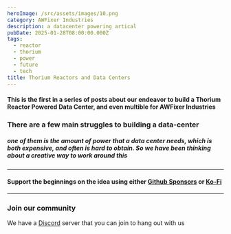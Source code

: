 ```yaml
---
heroImage: /src/assets/images/10.png
category: AWFixer Industries
description: a datacenter powering artical
pubDate: 2025-01-28T08:00:00.000Z
tags:
  - reactor
  - thorium
  - power
  - future
  - tech
title: Thorium Reactors and Data Centers
---
```


#### This is the first in a series of posts about our endeavor to build a Thorium Reactor Powered Data Center, and even multible for AWFixer Industries

### There are a few main struggles to building a data-center

##### one of them is the amount of power that a data center needs, which is both expensive, and often is hard to obtain. So we have been thinking about a creative way to work around this

***

#### Support the beginnings on the idea using either [Github Sponsors](https://github.com/sponsors/awfixer) or [Ko-Fi](https://ko-fi.com/awfixer)

***

### Join our community

We have a [Discord](https://discord.gg/awfixer)  server that you can join to hang out with us
